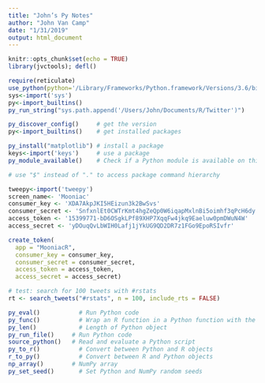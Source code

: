 ```yaml
---
title: "John’s Py Notes"
author: "John Van Camp"
date: "1/31/2019"
output: html_document
---
```


```r
knitr::opts_chunk$set(echo = TRUE)
library(jvctools); defl()
```

```r
require(reticulate)
use_python(python='/Library/Frameworks/Python.framework/Versions/3.6/bin/python3.6')
sys<-import('sys')
py<-import_builtins()
py_run_string("sys.path.append('/Users/John/Documents/R/Twitter')")
```

```r
py_discover_config()     # get the version
py<-import_builtins()    # get installed packages
```

```r
py_install("matplotlib") # install a package
keys<-import('keys')     # use a package
py_module_available()    # Check if a Python module is available on this system.

# use "$" instead of "." to access package command hierarchy
```

```r
tweepy<-import('tweepy')
screen_name<- 'Mooniac'
consumer_key <- 'XDA7AkpJKI5HEizun3k2BwSvs'
consumer_secret <- 'SnfxnlEt0CWTrKmt4hgZeQp0W6iqapMxlnBi5oimhf3qPcH6dy'
access_token <- '15399771-bD6OSgkLPf89XHP7XqqFw4jkq9Eaeluw0pmDWuN4W'
access_secret <- 'yDOuqQvLbWIH0Lafj1jYkUG9QD2DR7z1FGo9EpoRSIvfr'

create_token(
  app = "MooniacR",
  consumer_key = consumer_key,
  consumer_secret = consumer_secret,
  access_token = access_token,
  access_secret = access_secret)

# test: search for 100 tweets with #rstats 
rt <- search_tweets("#rstats", n = 100, include_rts = FALSE)
```

```r
py_eval()	        # Run Python code
py_func()	        # Wrap an R function in a Python function with the same signature.
py_len()	        # Length of Python object
py_run_file()     # Run Python code
source_python()   # Read and evaluate a Python script
py_to_r()	        # Convert between Python and R objects
r_to_py()	        # Convert between R and Python objects
np_array()	      # NumPy array
py_set_seed()	    # Set Python and NumPy random seeds
```


